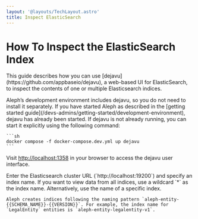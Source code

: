 ```yaml
---
layout: '@layouts/TechLayout.astro'
title: Inspect ElasticSearch
---
```


# How To Inspect the ElasticSearch Index

<p class="lead">This guide describes how you can use [dejavu](https://github.com/appbaseio/dejavu), a web-based UI for ElasticSearch, to inspect the contents of one or multiple Elasticsearch indices.</p>

<Steps>
  <Step>
    Aleph’s development environment includes dejavu, so you do not need to install it separately. If you have started Aleph as described in the [getting started guide](/devs-admins/getting-started/development-environment), dejavu has already been started. If dejavu is not already running, you can start it explicitly using the following command:

    ```sh
    docker compose -f docker-compose.dev.yml up dejavu
    ```
  </Step>

  <Step>Visit [http://localhost:1358](http://localhost:1358) in your browser to access the dejavu user interface.</Step>

  <Step>
    Enter the Elasticsearch cluster URL (`http://localhost:19200`) and specify an index name. If you want to view data from all indices, use a wildcard `*` as the index name. Alternatively, use the name of a specific index.

    Aleph creates indices following the naming pattern `aleph-entity-{{SCHEMA_NAME}}-{{VERSION}}`. For example, the index name for `LegalEntity` entities is `aleph-entity-legalentity-v1`.
  </Step>
</Steps>

